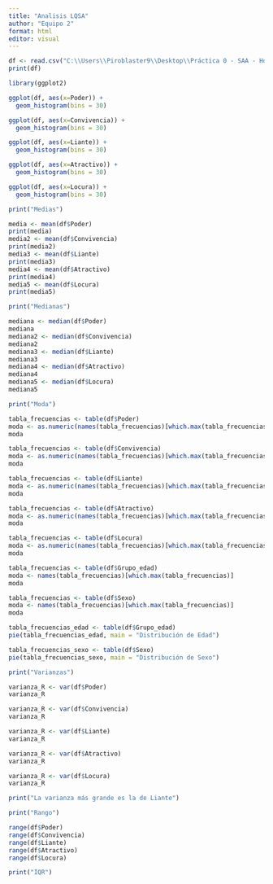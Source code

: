 ```yaml
---
title: "Analisis LQSA"
author: "Equipo 2"
format: html
editor: visual
---
```


```r
df <- read.csv("C:\\Users\\Piroblaster9\\Desktop\\Práctica 0 - SAA - Hoja 1.csv")
print(df)

library(ggplot2)

ggplot(df, aes(x=Poder)) +
  geom_histogram(bins = 30)

ggplot(df, aes(x=Convivencia)) +
  geom_histogram(bins = 30)

ggplot(df, aes(x=Liante)) +
  geom_histogram(bins = 30)

ggplot(df, aes(x=Atractivo)) +
  geom_histogram(bins = 30)

ggplot(df, aes(x=Locura)) +
  geom_histogram(bins = 30)

print("Medias")

media <- mean(df$Poder)
print(media)
media2 <- mean(df$Convivencia)
print(media2)
media3 <- mean(df$Liante)
print(media3)
media4 <- mean(df$Atractivo)
print(media4)
media5 <- mean(df$Locura)
print(media5)

print("Medianas")

mediana <- median(df$Poder)
mediana
mediana2 <- median(df$Convivencia)
mediana2
mediana3 <- median(df$Liante)
mediana3
mediana4 <- median(df$Atractivo)
mediana4
mediana5 <- median(df$Locura)
mediana5

print("Moda")

tabla_frecuencias <- table(df$Poder)
moda <- as.numeric(names(tabla_frecuencias)[which.max(tabla_frecuencias)])
moda

tabla_frecuencias <- table(df$Convivencia)
moda <- as.numeric(names(tabla_frecuencias)[which.max(tabla_frecuencias)])
moda

tabla_frecuencias <- table(df$Liante)
moda <- as.numeric(names(tabla_frecuencias)[which.max(tabla_frecuencias)])
moda

tabla_frecuencias <- table(df$Atractivo)
moda <- as.numeric(names(tabla_frecuencias)[which.max(tabla_frecuencias)])
moda

tabla_frecuencias <- table(df$Locura)
moda <- as.numeric(names(tabla_frecuencias)[which.max(tabla_frecuencias)])
moda

tabla_frecuencias <- table(df$Grupo_edad)
moda <- names(tabla_frecuencias)[which.max(tabla_frecuencias)]
moda

tabla_frecuencias <- table(df$Sexo)
moda <- names(tabla_frecuencias)[which.max(tabla_frecuencias)]
moda

tabla_frecuencias_edad <- table(df$Grupo_edad)
pie(tabla_frecuencias_edad, main = "Distribución de Edad")

tabla_frecuencias_sexo <- table(df$Sexo)
pie(tabla_frecuencias_sexo, main = "Distribución de Sexo")

print("Varianzas")

varianza_R <- var(df$Poder)
varianza_R

varianza_R <- var(df$Convivencia)
varianza_R

varianza_R <- var(df$Liante)
varianza_R

varianza_R <- var(df$Atractivo)
varianza_R

varianza_R <- var(df$Locura)
varianza_R

print("La varianza más grande es la de Liante")

print("Rango")

range(df$Poder)
range(df$Convivencia)
range(df$Liante)
range(df$Atractivo)
range(df$Locura)

print("IQR")


```
